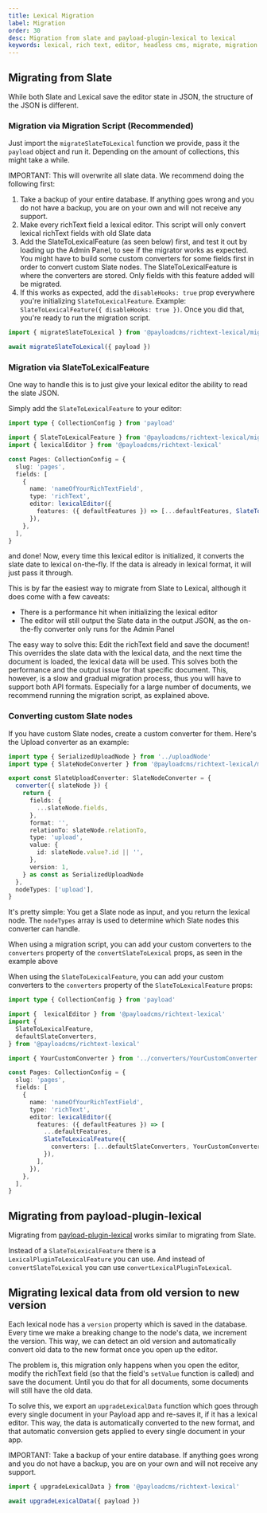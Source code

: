 ```yaml
---
title: Lexical Migration
label: Migration
order: 30
desc: Migration from slate and payload-plugin-lexical to lexical
keywords: lexical, rich text, editor, headless cms, migrate, migration
---
```


## Migrating from Slate

While both Slate and Lexical save the editor state in JSON, the structure of the JSON is different.

### Migration via Migration Script (Recommended)

Just import the `migrateSlateToLexical` function we provide, pass it the `payload` object and run it. Depending on the amount of collections, this might take a while.

IMPORTANT: This will overwrite all slate data. We recommend doing the following first:
1. Take a backup of your entire database. If anything goes wrong and you do not have a backup, you are on your own and will not receive any support.
2. Make every richText field a lexical editor. This script will only convert lexical richText fields with old Slate data
3. Add the SlateToLexicalFeature (as seen below) first, and test it out by loading up the Admin Panel, to see if the migrator works as expected. You might have to build some custom converters for some fields first in order to convert custom Slate nodes. The SlateToLexicalFeature is where the converters are stored. Only fields with this feature added will be migrated.
4. If this works as expected, add the `disableHooks: true` prop everywhere you're initializing `SlateToLexicalFeature`. Example: `SlateToLexicalFeature({ disableHooks: true })`. Once you did that, you're ready to run the migration script.

```ts
import { migrateSlateToLexical } from '@payloadcms/richtext-lexical/migrate'

await migrateSlateToLexical({ payload })
```

### Migration via SlateToLexicalFeature

One way to handle this is to just give your lexical editor the ability to read the slate JSON.

Simply add the `SlateToLexicalFeature` to your editor:

```ts
import type { CollectionConfig } from 'payload'

import { SlateToLexicalFeature } from '@payloadcms/richtext-lexical/migrate'
import { lexicalEditor } from '@payloadcms/richtext-lexical'

const Pages: CollectionConfig = {
  slug: 'pages',
  fields: [
    {
      name: 'nameOfYourRichTextField',
      type: 'richText',
      editor: lexicalEditor({
        features: ({ defaultFeatures }) => [...defaultFeatures, SlateToLexicalFeature({})],
      }),
    },
  ],
}
```

and done! Now, every time this lexical editor is initialized, it converts the slate date to lexical on-the-fly. If the data is already in lexical format, it will just pass it through.

This is by far the easiest way to migrate from Slate to Lexical, although it does come with a few caveats:

- There is a performance hit when initializing the lexical editor
- The editor will still output the Slate data in the output JSON, as the on-the-fly converter only runs for the Admin Panel

The easy way to solve this: Edit the richText field and save the document! This overrides the slate data with the lexical data, and the next time the document is loaded, the lexical data will be used. This solves both the performance and the output issue for that specific document. This, however, is a slow and gradual migration process, thus you will have to support both API formats. Especially for a large number of documents, we recommend running the migration script, as explained above.

### Converting custom Slate nodes

If you have custom Slate nodes, create a custom converter for them. Here's the Upload converter as an example:

```ts
import type { SerializedUploadNode } from '../uploadNode'
import type { SlateNodeConverter } from '@payloadcms/richtext-lexical/migrate'

export const SlateUploadConverter: SlateNodeConverter = {
  converter({ slateNode }) {
    return {
      fields: {
        ...slateNode.fields,
      },
      format: '',
      relationTo: slateNode.relationTo,
      type: 'upload',
      value: {
        id: slateNode.value?.id || '',
      },
      version: 1,
    } as const as SerializedUploadNode
  },
  nodeTypes: ['upload'],
}
```

It's pretty simple: You get a Slate node as input, and you return the lexical node. The `nodeTypes` array is used to determine which Slate nodes this converter can handle.

When using a migration script, you can add your custom converters to the `converters` property of the `convertSlateToLexical` props, as seen in the example above

When using the `SlateToLexicalFeature`, you can add your custom converters to the `converters` property of the `SlateToLexicalFeature` props:

```ts
import type { CollectionConfig } from 'payload'

import {  lexicalEditor } from '@payloadcms/richtext-lexical'
import {
  SlateToLexicalFeature,
  defaultSlateConverters,
} from '@payloadcms/richtext-lexical'

import { YourCustomConverter } from '../converters/YourCustomConverter'

const Pages: CollectionConfig = {
  slug: 'pages',
  fields: [
    {
      name: 'nameOfYourRichTextField',
      type: 'richText',
      editor: lexicalEditor({
        features: ({ defaultFeatures }) => [
          ...defaultFeatures,
          SlateToLexicalFeature({
            converters: [...defaultSlateConverters, YourCustomConverter],
          }),
        ],
      }),
    },
  ],
}
```

## Migrating from payload-plugin-lexical

Migrating from [payload-plugin-lexical](https://github.com/AlessioGr/payload-plugin-lexical) works similar to migrating from Slate.

Instead of a `SlateToLexicalFeature` there is a `LexicalPluginToLexicalFeature` you can use. And instead of `convertSlateToLexical` you can use `convertLexicalPluginToLexical`.

## Migrating lexical data from old version to new version

Each lexical node has a `version` property which is saved in the database. Every time we make a breaking change to the node's data, we increment the version. This way, we can detect an old version and automatically convert old data to the new format once you open up the editor.

The problem is, this migration only happens when you open the editor, modify the richText field (so that the field's `setValue` function is called) and save the document. Until you do that for all documents, some documents will still have the old data.

To solve this, we export an `upgradeLexicalData` function which goes through every single document in your Payload app and re-saves it, if it has a lexical editor. This way, the data is automatically converted to the new format, and that automatic conversion gets applied to every single document in your app.

IMPORTANT: Take a backup of your entire database. If anything goes wrong and you do not have a backup, you are on your own and will not receive any support.

```ts
import { upgradeLexicalData } from '@payloadcms/richtext-lexical'

await upgradeLexicalData({ payload })
```
